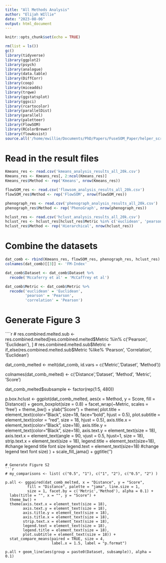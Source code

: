 ```yaml
---
title: "All Methods Analysis"
author: "Elijah WIllie"
date: "2023-08-06"
output: html_document
---
```


```r
knitr::opts_chunk$set(echo = TRUE)
```

```r
rm(list = ls())
gc()
library(tidyverse)
library(ggplot2)
library(psych)
library(analogue)
library(data.table)
library(DiffCorr)
library(coop)
library(miceadds)
library(trqwe)
library(ggstatsplot)
library(ggsci)
library(rcartocolor)
library(parallelDist)
library(parallel)
library(paletteer)
library(FlowSOM)
library(RColorBrewer)
library(flowAssist)
source.all('/home/ewillie/Documents/PhD/Papers/FuseSOM_Paper/helper_scripts')
```

# Read in the result files
```r
Kmeans_res <- read.csv('kmeans_analysis_results_all_20k.csv')
Kmeans_res <- Kmeans_res[, 2:ncol(Kmeans_res)]
Kmeans_res$Method <- rep('Kmeans', nrow(Kmeans_res))

flowSOM_res <- read.csv('flowsom_analysis_results_all_20k.csv')
flowSOM_res$Method <- rep('FlowSOM', nrow(flowSOM_res))

phenograph_res <- read.csv('phenograph_analysis_results_all_20k.csv')
phenograph_res$Method <- rep('PhenoGraph', nrow(phenograph_res))

hclust_res <- read.csv('hclust_analysis_results_all_20k.csv')
hclust_res <- hclust_res[hclust_res$Metric %in% c('euclidean', 'pearson'), ]
hclust_res$Method <- rep('Hierarchical', nrow(hclust_res))
```

# Combine the datasets
```r
dat_comb <- rbind(Kmeans_res, flowSOM_res, phenograph_res, hclust_res)
colnames(dat_comb)[[3]] <- 'FM-Index'

dat_comb$Dataset <- dat_comb$Dataset %>%
  recode('Mccaferry et al' = 'McCaffrey et al')

dat_comb$Metric <- dat_comb$Metric %>%
  recode('euclidean' = 'Euclidean',
         'pearson' = 'Pearson',
         'correlation' = 'Pearson')
```

# Generate Figure 3
````r
# res.combined.melted.sub <- res.combined.melted[res.combined.melted$Metric %in% c('Pearson', 'Euclidean'), ]
# res.combined.melted.sub$Metric <- if_else(res.combined.melted.sub$Metric %like% 'Pearson', 'Correlation', 'Euclidean')

dat_comb_melted <- melt(dat_comb, id.vars = c('Metric','Dataset', 'Method'))

colnames(dat_comb_melted) <- c('Distance','Dataset', 'Method', 'Metric', 'Score')

dat_comb_melted$subsample <- factor(rep(1:5, 480))

p.box.hclust <- ggplot(dat_comb_melted, aes(x = Method, y = Score, fill = Distance)) +
  geom_boxplot(size = 0.8) + facet_wrap(~Metric, scales = 'free') + 
  theme_bw() +
  ylab("Score") + theme(
      plot.title = element_text(color="Black", size=18, face="bold", hjust = 0.5),
      plot.subtitle = element_text(color = "red", size = 18, hjust = 0.5),
      axis.title.x = element_text(color="Black", size=18),
      axis.title.y = element_text(color="Black", size=18),
      axis.text.y = element_text(size = 18),
      axis.text.x = element_text(angle = 90, vjust = 0.5, hjust=1, size = 18),
      strip.text.x = element_text(size = 18),
      legend.title = element_text(size=18), #change legend title font size
      legend.text = element_text(size=18) #change legend text font size)
    ) + scale_fill_jama() + ggtitle('')
```

# Generate Figure S2
```r
# my_comparisons <- list( c("0.5", "1"), c("1", "2"), c("0.5", "2") )

p.all <- ggpaired(dat_comb_melted, x = "Distance", y = "Score",
          fill = "Distance", palette = "jama", line.size = 1,
          size = 1, facet.by = c('Metric','Method'), alpha = 0.1) +
  labs(title = "", x = "", y = "Score") + 
  theme_bw() + 
  theme(axis.text.x = element_text(size = 18),
        axis.text.y = element_text(size = 18),
        axis.title.y = element_text(size = 18),
        axis.title.x = element_text(size = 18),
        strip.text.x = element_text(size = 18),
        legend.text = element_text(size = 18),
        legend.title = element_text(size = 18),
        plot.subtitle = element_text(size = 18)) + 
  stat_compare_means(paired = TRUE, size = 4,
                     label.x = 1.5, label = "p.format")

p.all + geom_line(aes(group = paste0(Dataset, subsample)), alpha = 0.1)
```




